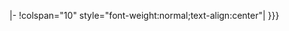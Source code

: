 <includeonly>|-
!colspan="10" style="font-weight:normal;text-align:center"| {{{ministry|{{{1|}}}}}}</includeonly><noinclude>
{{Documentation|Template:Cabinet table minister/doc}}
</noinclude>